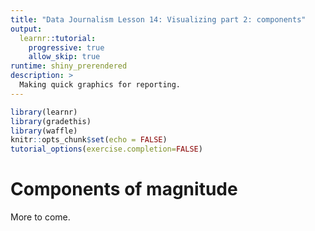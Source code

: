 ```yaml
---
title: "Data Journalism Lesson 14: Visualizing part 2: components"
output: 
  learnr::tutorial:
    progressive: true
    allow_skip: true
runtime: shiny_prerendered
description: >
  Making quick graphics for reporting.
---
```

```r
library(learnr)
library(gradethis)
library(waffle)
knitr::opts_chunk$set(echo = FALSE)
tutorial_options(exercise.completion=FALSE)
```

# Components of magnitude

More to come.
